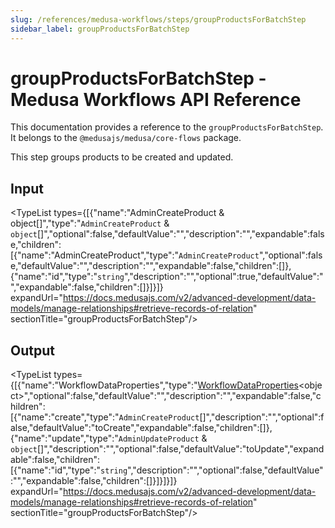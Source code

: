 ```yaml
---
slug: /references/medusa-workflows/steps/groupProductsForBatchStep
sidebar_label: groupProductsForBatchStep
---
```



# groupProductsForBatchStep - Medusa Workflows API Reference

This documentation provides a reference to the `groupProductsForBatchStep`. It belongs to the `@medusajs/medusa/core-flows` package.

This step groups products to be created and updated.

## Input

<TypeList types={[{"name":"AdminCreateProduct & object[]","type":"`AdminCreateProduct` & `object`[]","optional":false,"defaultValue":"","description":"","expandable":false,"children":[{"name":"AdminCreateProduct","type":"`AdminCreateProduct`","optional":false,"defaultValue":"","description":"","expandable":false,"children":[]},{"name":"id","type":"`string`","description":"","optional":true,"defaultValue":"","expandable":false,"children":[]}]}]} expandUrl="https://docs.medusajs.com/v2/advanced-development/data-models/manage-relationships#retrieve-records-of-relation" sectionTitle="groupProductsForBatchStep"/>

## Output

<TypeList types={[{"name":"WorkflowDataProperties","type":"[WorkflowDataProperties](../../../../../workflows/types/workflows.WorkflowDataProperties/page.mdx)&#60;object&#62;","optional":false,"defaultValue":"","description":"","expandable":false,"children":[{"name":"create","type":"`AdminCreateProduct`[]","description":"","optional":false,"defaultValue":"toCreate","expandable":false,"children":[]},{"name":"update","type":"`AdminUpdateProduct` & `object`[]","description":"","optional":false,"defaultValue":"toUpdate","expandable":false,"children":[{"name":"id","type":"`string`","description":"","optional":false,"defaultValue":"","expandable":false,"children":[]}]}]}]} expandUrl="https://docs.medusajs.com/v2/advanced-development/data-models/manage-relationships#retrieve-records-of-relation" sectionTitle="groupProductsForBatchStep"/>
